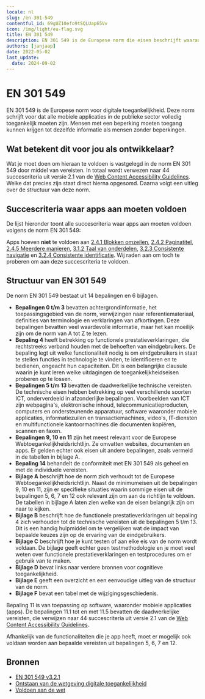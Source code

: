 ```yaml
---
locale: nl
slug: /en-301-549
contentful_id: 69gUZ10efo9tSQLUap65Vv
icon: /img/light/eu-flag.svg
title: EN 301 549
description: EN 301 549 is de Europese norm die eisen beschrijft waaraan apps moeten voldoen om toegankelijk te zijn.
authors: [janjaap]
date: 2022-05-02
last_update:
  date: 2024-09-02
---
```


# EN 301 549

EN 301 549 is de Europese norm voor digitale toegankelijkheid. Deze norm schrijft voor dat alle mobiele applicaties in de publieke sector volledig toegankelijk moeten zijn. Mensen met een beperking moeten toegang kunnen krijgen tot dezelfde informatie als mensen zonder beperkingen.

## Wat betekent dit voor jou als ontwikkelaar?

Wat je moet doen om hieraan te voldoen is vastgelegd in de norm EN 301 549 door middel van vereisten. In totaal wordt verwezen naar 44 succescriteria uit versie 2.1 van de [Web Content Accessibility Guidelines](/nl/richtlijnen/wcag). Welke dat precies zijn staat direct hierna opgesomd. Daarna volgt een uitleg over de structuur van deze norm.

## Succescriteria waar apps aan moeten voldoen

De lijst hieronder toont alle succescriteria waar apps aan moeten voldoen volgens de norm EN 301 549:

<LinkList title="List of requirements for EN 301 549" isHighlighted={false}>
  <LinkListItem
    url="/nl/richtlijnen/wcag/succescriterium-1-1-1"
    title="Succescriterium 1.1.1 - Niet-tekstuele content - Niveau A"
  />
  <LinkListItem
    url="/nl/richtlijnen/wcag/succescriterium-1-2-1"
    title="Succescriterium 1.2.1 - Louter-geluid en louter-videobeeld (vooraf opgenomen) - Niveau A"
  />
  <LinkListItem
    url="/nl/richtlijnen/wcag/succescriterium-1-2-2"
    title="Succescriterium 1.2.2 - Ondertitels voor doven en slechthorenden (vooraf opgenomen) - Niveau A"
  />
  <LinkListItem
    url="/nl/richtlijnen/wcag/succescriterium-1-2-3"
    title="Succescriterium 1.2.3 - Audiodescriptie of media-alternatief (vooraf opgenomen) - Niveau A"
  />
  <LinkListItem
    url="/nl/richtlijnen/wcag/succescriterium-1-2-4"
    title="Succescriterium 1.2.4 - Ondertitels voor doven en slechthorenden (live) - Niveau AA"
  />
  <LinkListItem
    url="/nl/richtlijnen/wcag/succescriterium-1-2-5"
    title="Succescriterium 1.2.5 - Audiodescriptie (vooraf opgenomen) - Niveau AA"
  />
  <LinkListItem
    url="/nl/richtlijnen/wcag/succescriterium-1-3-1"
    title="Succescriterium 1.3.1 - Info en relaties - Niveau A"
  />
  <LinkListItem
    url="/nl/richtlijnen/wcag/succescriterium-1-3-2"
    title="Succescriterium 1.3.2 - Betekenisvolle volgorde - Niveau A"
  />
  <LinkListItem
    url="/nl/richtlijnen/wcag/succescriterium-1-3-3"
    title="Succescriterium 1.3.3 - Zintuiglijke eigenschappen - Niveau A"
  />
  <LinkListItem
    url="/nl/richtlijnen/wcag/succescriterium-1-3-4"
    title="Succescriterium 1.3.4 - Weergavestand - Niveau AA"
  />
  <LinkListItem
    url="/nl/richtlijnen/wcag/succescriterium-1-3-5"
    title="Succescriterium 1.3.5 - Identificeer het doel van de input - Niveau AA"
  />
  <LinkListItem
    url="/nl/richtlijnen/wcag/succescriterium-1-4-1"
    title="Succescriterium 1.4.1 - Gebruik van kleur - Niveau A"
  />
  <LinkListItem
    url="/nl/richtlijnen/wcag/succescriterium-1-4-2"
    title="Succescriterium 1.4.2 - Geluidsbediening - Niveau A"
  />
  <LinkListItem
    url="/nl/richtlijnen/wcag/succescriterium-1-4-3"
    title="Succescriterium 1.4.3 - Contrast (minimum) - Niveau AA"
  />
  <LinkListItem
    url="/nl/richtlijnen/wcag/succescriterium-1-4-4"
    title="Succescriterium 1.4.4 - Herschalen van tekst - Niveau AA"
  />
  <LinkListItem
    url="/nl/richtlijnen/wcag/succescriterium-1-4-5"
    title="Succescriterium 1.4.5 - Afbeeldingen van tekst - Niveau AA"
  />
  <LinkListItem
    url="/nl/richtlijnen/wcag/succescriterium-1-4-10"
    title="Succescriterium 1.4.10 - Reflow - Niveau AA"
  />
  <LinkListItem
    url="/nl/richtlijnen/wcag/succescriterium-1-4-11"
    title="Succescriterium 1.4.11 - Contrast van niet-tekstuele content - Niveau AA"
  />
  <LinkListItem
    url="/nl/richtlijnen/wcag/succescriterium-1-4-12"
    title="Succescriterium 1.4.12 - Tekstafstand - Niveau AA"
  />
  <LinkListItem
    url="/nl/richtlijnen/wcag/succescriterium-1-4-13"
    title="Succescriterium 1.4.13 - Content bij hover of focus - Niveau AA"
  />
  <LinkListItem
    url="/nl/richtlijnen/wcag/succescriterium-2-1-1"
    title="Succescriterium 2.1.1 - Toetsenbord - Niveau A"
  />
  <LinkListItem
    url="/nl/richtlijnen/wcag/succescriterium-2-1-2"
    title="Succescriterium 2.1.2 - Geen toetsenbordval - Niveau A"
  />
  <LinkListItem
    url="/nl/richtlijnen/wcag/succescriterium-2-1-4"
    title="Succescriterium 2.1.4 - Enkel teken sneltoetsen - Niveau A"
  />
  <LinkListItem
    url="/nl/richtlijnen/wcag/succescriterium-2-2-1"
    title="Succescriterium 2.2.1 - Timing aanpasbaar - Niveau A"
  />
  <LinkListItem
    url="/nl/richtlijnen/wcag/succescriterium-2-2-2"
    title="Succescriterium 2.2.2 - Pauzeren, stoppen, verbergen - Niveau A"
  />
  <LinkListItem
    url="/nl/richtlijnen/wcag/succescriterium-2-3-1"
    title="Succescriterium 2.3.1 - Drie flitsen of beneden drempelwaarde - Niveau A"
  />
  <LinkListItem
    url="/nl/richtlijnen/wcag/succescriterium-2-4-3"
    title="Succescriterium 2.4.3 - Focus volgorde - Niveau A"
  />
  <LinkListItem
    url="/nl/richtlijnen/wcag/succescriterium-2-4-4"
    title="Succescriterium 2.4.4 - Linkdoel (in context) - Niveau A"
  />
  <LinkListItem
    url="/nl/richtlijnen/wcag/succescriterium-2-4-6"
    title="Succescriterium 2.4.6 - Koppen en labels - Niveau AA"
  />
  <LinkListItem
    url="/nl/richtlijnen/wcag/succescriterium-2-4-7"
    title="Succescriterium 2.4.7 - Focus zichtbaar - Niveau AA"
  />
  <LinkListItem
    url="/nl/richtlijnen/wcag/succescriterium-2-5-1"
    title="Succescriterium 2.5.1 - Aanwijzergebaren - Niveau A"
  />
  <LinkListItem
    url="/nl/richtlijnen/wcag/succescriterium-2-5-2"
    title="Succescriterium 2.5.2 - Aanwijzerannulering - Niveau A"
  />
  <LinkListItem
    url="/nl/richtlijnen/wcag/succescriterium-2-5-3"
    title="Succescriterium 2.5.3 - Label in naam - Niveau A"
  />
  <LinkListItem
    url="/nl/richtlijnen/wcag/succescriterium-2-5-4"
    title="Succescriterium 2.5.4 - Bewegingsactivering - Niveau A"
  />
  <LinkListItem
    url="/nl/richtlijnen/wcag/succescriterium-3-1-1"
    title="Succescriterium 3.1.1 - Taal van de pagina - Niveau A"
  />
  <LinkListItem
    url="/nl/richtlijnen/wcag/succescriterium-3-2-1"
    title="Succescriterium 3.2.1 - Bij focus - Niveau A"
  />
  <LinkListItem
    url="/nl/richtlijnen/wcag/succescriterium-3-2-2"
    title="Succescriterium 3.2.2 - Bij input - Niveau A"
  />
  <LinkListItem
    url="/nl/richtlijnen/wcag/succescriterium-3-3-1"
    title="Succescriterium 3.3.1 - Foutidentificatie - Niveau A"
  />
  <LinkListItem
    url="/nl/richtlijnen/wcag/succescriterium-3-3-2"
    title="Succescriterium 3.3.2 - Labels of instructies - Niveau A"
  />
  <LinkListItem
    url="/nl/richtlijnen/wcag/succescriterium-3-3-3"
    title="Succescriterium 3.3.3 - Foutsuggestie - Niveau AA"
  />
  <LinkListItem
    url="/nl/richtlijnen/wcag/succescriterium-3-3-4"
    title="Succescriterium 3.3.4 - Foutpreventie (wettelijk, financieel, gegevens) - Niveau AA"
  />
  <LinkListItem
    url="/nl/richtlijnen/wcag/succescriterium-4-1-1"
    title="Succescriterium 4.1.1 - Parsen - Niveau A"
  />
  <LinkListItem
    url="/nl/richtlijnen/wcag/succescriterium-4-1-2"
    title="Succescriterium 4.1.2 - Naam, rol, waarde - Niveau A"
  />
  <LinkListItem
    url="/nl/richtlijnen/wcag/succescriterium-4-1-3"
    title="Succescriterium 4.1.3 - Statusberichten - Niveau AA"
  />
</LinkList>

Apps hoeven **niet** te voldoen aan [2.4.1 Blokken omzeilen](/nl/richtlijnen/wcag/succescriterium-2-4-1), [2.4.2 Paginatitel](/nl/richtlijnen/wcag/succescriterium-2-4-2), [2.4.5 Meerdere manieren](/nl/richtlijnen/wcag/succescriterium-2-4-5), [3.1.2 Taal van onderdelen](/nl/richtlijnen/wcag/succescriterium-3-1-2), [3.2.3 Consistente navigatie](/nl/richtlijnen/wcag/succescriterium-3-2-3) en [3.2.4 Consistente identificatie](/nl/richtlijnen/wcag/succescriterium-3-2-4). Wij raden aan om toch te proberen om aan deze succescriteria te voldoen.

## Structuur van EN 301 549

De norm EN 301 549 bestaat uit 14 bepalingen en 6 bijlagen.

- **Bepalingen 0 t/m 3** bevatten achtergrondinformatie, het toepassingsgebied van de norm, verwijzingen naar referentiemateriaal, definities van terminologie en verklaringen van afkortingen. Deze bepalingen bevatten veel waardevolle informatie, maar het kan moeilijk zijn om de norm van A tot Z te lezen.
- **Bepaling 4** heeft betrekking op functionele prestatieverklaringen, die rechtstreeks verband houden met de behoeften van eindgebruikers. De bepaling legt uit welke functionaliteit nodig is om eindgebruikers in staat te stellen functies in technologie te vinden, te identificeren en te bedienen, ongeacht hun capaciteiten. Dit is een belangrijke clausule waarin je kunt leren welke uitdagingen de toegankelijkheidseisen proberen op te lossen.
- **Bepalingen 5 t/m 13** bevatten de daadwerkelijke technische vereisten. De technische eisen hebben betrekking op veel verschillende soorten ICT, onderverdeeld in afzonderlijke bepalingen. Voorbeelden van ICT zijn webpagina's, elektronische inhoud, telecommunicatieproducten, computers en ondersteunende apparatuur, software waaronder mobiele applicaties, informatiezuilen en transactiemachines, video's, IT-diensten en multifunctionele kantoormachines die documenten kopiëren, scannen en faxen.
- **Bepalingen 9, 10 en 11** zijn het meest relevant voor de Europese Webtoegankelijkheidsrichtlijn. Ze omvatten websites, documenten en apps. Er gelden echter ook eisen uit andere bepalingen, zoals vermeld in de tabellen in bijlage A.
- **Bepaling 14** behandelt de conformiteit met EN 301 549 als geheel en met de individuele vereisten.
- **Bijlage A** beschrijft hoe de norm zich verhoudt tot de Europese Webtoegankelijkheidsrichtlijn. Naast de minimumeisen uit de bepalingen 9, 10 en 11, zijn er specifieke situaties waarin sommige eisen uit de bepalingen 5, 6, 7 en 12 ook relevant zijn om aan de richtlijn te voldoen. De tabellen in bijlage A laten zien welke van de eisen belangrijk zijn om naar te kijken.
- **Bijlage B** beschrijft hoe de functionele prestatieverklaringen uit bepaling 4 zich verhouden tot de technische vereisten uit de bepalingen 5 t/m 13. Dit is een handig hulpmiddel om te vergelijken wat de impact van bepaalde keuzes zijn op de ervaring van de eindgebruikers.
- **Bijlage C** beschrijft hoe je kunt testen of aan elke eis van de norm wordt voldaan. De bijlage geeft echter geen testmethodologie en je moet veel weten over functionele prestatieverklaringen en testprocedures om er gebruik van te maken.
- **Bijlage D** bevat links naar verdere bronnen voor cognitieve toegankelijkheid.
- **Bijlage E** geeft een overzicht en een eenvoudige uitleg van de structuur van de norm.
- **Bijlage F** bevat een tabel met de wijzigingsgeschiedenis.

Bepaling 11 is van toepassing op software, waaronder mobiele applicaties (apps). De bepalingen 11.1 tot en met 11.5 bevatten de daadwerkelijke vereisten, die verwijzen naar 44 succescriteria uit versie 2.1 van de [Web Content Accessibility Guidelines](/nl/richtlijnen/wcag).

Afhankelijk van de functionaliteiten die je app heeft, moet er mogelijk ook voldaan worden aan bepaalde vereisten uit bepalingen 5, 6, 7 en 12.

## Bronnen

- [EN 301 549 v3.2.1](https://www.etsi.org/deliver/etsi_en/301500_301599/301549/03.02.01_60/en_301549v030201p.pdf)
- [Ontstaan van de wetgeving digitale toegankelijkheid](https://kennisbank.digitoegankelijk.nl/ontstaan-wetgeving-digitale-toegankelijkheid/)
- [Voldoen aan de wet](https://kennisbank.digitoegankelijk.nl/voldoen-aan-de-wet/)
